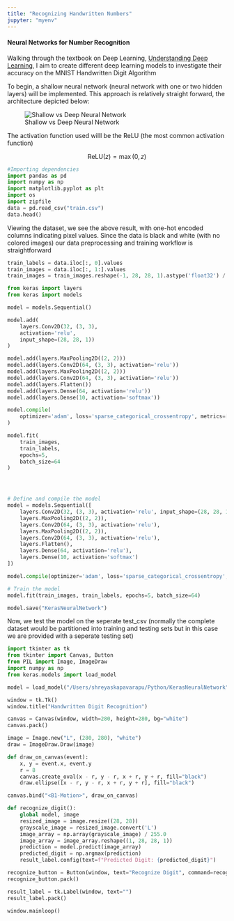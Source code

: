 ```yaml
---
title: "Recognizing Handwritten Numbers"
jupyter: "myenv"
---
```


#### Neural Networks for Number Recognition

Walking through the textbook on Deep Learning, [Understanding Deep Learning](https://udlbook.github.io/udlbook/), I aim to create different deep learning models to investigate their accuracy on the MNIST Handwritten Digit Algorithm

To begin, a shallow neural network (neural network with one or two hidden layers) will be implemented. This approach is relatively straight forward, the architecture depicted below:

![Shallow vs Deep Neural Network](images/NeuralNet.webp)

The activation function used willl be the ReLU (the most common activation function)

$$
\text{ReLU}(z) = \max(0, z)
$$

```python
#Importing dependencies
import pandas as pd
import numpy as np
import matplotlib.pyplot as plt
import os
import zipfile
data = pd.read_csv("train.csv")
data.head()
```

Viewing the dataset, we see the above result, with one-hot encoded columns indicating pixel values. Since the data is black and white (with no colored images) our data preprocessing and training workflow is straightforward

```python
train_labels = data.iloc[:, 0].values  
train_images = data.iloc[:, 1:].values
train_images = train_images.reshape(-1, 28, 28, 1).astype('float32') / 255
```

```python
from keras import layers
from keras import models

model = models.Sequential()

model.add(
    layers.Conv2D(32, (3, 3), 
    activation='relu', 
    input_shape=(28, 28, 1))
)

model.add(layers.MaxPooling2D((2, 2)))
model.add(layers.Conv2D(64, (3, 3), activation='relu'))
model.add(layers.MaxPooling2D((2, 2)))
model.add(layers.Conv2D(64, (3, 3), activation='relu'))
model.add(layers.Flatten())
model.add(layers.Dense(64, activation='relu'))
model.add(layers.Dense(10, activation='softmax'))

model.compile(
    optimizer='adam', loss='sparse_categorical_crossentropy', metrics=['accuracy']
)

model.fit(
    train_images, 
    train_labels, 
    epochs=5, 
    batch_size=64
)




# Define and compile the model
model = models.Sequential([
    layers.Conv2D(32, (3, 3), activation='relu', input_shape=(28, 28, 1)),
    layers.MaxPooling2D((2, 2)),
    layers.Conv2D(64, (3, 3), activation='relu'),
    layers.MaxPooling2D((2, 2)),
    layers.Conv2D(64, (3, 3), activation='relu'),
    layers.Flatten(),
    layers.Dense(64, activation='relu'),
    layers.Dense(10, activation='softmax')
])

model.compile(optimizer='adam', loss='sparse_categorical_crossentropy', metrics=['accuracy'])

# Train the model
model.fit(train_images, train_labels, epochs=5, batch_size=64)


```

```python
model.save("KerasNeuralNetwork")
```

Now, we test the model on the seperate test_csv (normally the complete dataset would be partitioned into training and testing sets but in this case we are provided with a seperate testing set)

```python
import tkinter as tk
from tkinter import Canvas, Button
from PIL import Image, ImageDraw
import numpy as np
from keras.models import load_model

model = load_model("/Users/shreyaskapavarapu/Python/KerasNeuralNetwork")

window = tk.Tk()
window.title("Handwritten Digit Recognition")

canvas = Canvas(window, width=280, height=280, bg="white")
canvas.pack()

image = Image.new("L", (280, 280), "white")
draw = ImageDraw.Draw(image)

def draw_on_canvas(event):
    x, y = event.x, event.y
    r = 8
    canvas.create_oval(x - r, y - r, x + r, y + r, fill="black")
    draw.ellipse([x - r, y - r, x + r, y + r], fill="black")

canvas.bind("<B1-Motion>", draw_on_canvas)

def recognize_digit():
    global model, image
    resized_image = image.resize((28, 28))
    grayscale_image = resized_image.convert('L')
    image_array = np.array(grayscale_image) / 255.0
    image_array = image_array.reshape((1, 28, 28, 1))
    prediction = model.predict(image_array)
    predicted_digit = np.argmax(prediction)
    result_label.config(text=f"Predicted Digit: {predicted_digit}")

recognize_button = Button(window, text="Recognize Digit", command=recognize_digit)
recognize_button.pack()

result_label = tk.Label(window, text="")
result_label.pack()

window.mainloop()

```